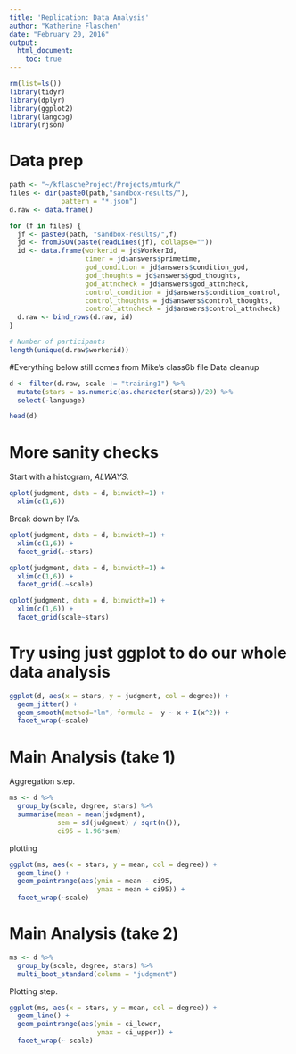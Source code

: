 ```yaml
---
title: 'Replication: Data Analysis'
author: "Katherine Flaschen"
date: "February 20, 2016"
output: 
  html_document:
    toc: true
---
```


```r
rm(list=ls())
library(tidyr)
library(dplyr)
library(ggplot2)
library(langcog) 
library(rjson)
```

# Data prep

```r
path <- "~/kflascheProject/Projects/mturk/"
files <- dir(paste0(path,"sandbox-results/"), 
             pattern = "*.json")
d.raw <- data.frame()

for (f in files) {
  jf <- paste0(path, "sandbox-results/",f)
  jd <- fromJSON(paste(readLines(jf), collapse=""))
  id <- data.frame(workerid = jd$WorkerId,
                   timer = jd$answers$primetime,
                   god_condition = jd$answers$condition_god,
                   god_thoughts = jd$answers$god_thoughts,
                   god_attncheck = jd$answers$god_attncheck,
                   control_condition = jd$answers$condition_control,
                   control_thoughts = jd$answers$control_thoughts,
                   control_attncheck = jd$answers$control_attncheck)
  d.raw <- bind_rows(d.raw, id)
}

# Number of participants
length(unique(d.raw$workerid))
```

#Everything below still comes from Mike's class6b file
Data cleanup

```r
d <- filter(d.raw, scale != "training1") %>%
  mutate(stars = as.numeric(as.character(stars))/20) %>%
  select(-language)

head(d)
```

# More sanity checks

Start with a histogram, *ALWAYS*. 
```r
qplot(judgment, data = d, binwidth=1) + 
  xlim(c(1,6))

```

Break down by IVs.

```r
qplot(judgment, data = d, binwidth=1) + 
  xlim(c(1,6)) + 
  facet_grid(.~stars)

qplot(judgment, data = d, binwidth=1) + 
  xlim(c(1,6)) + 
  facet_grid(.~scale)

qplot(judgment, data = d, binwidth=1) + 
  xlim(c(1,6)) + 
  facet_grid(scale~stars)
```

# Try using just ggplot to do our whole data analysis

```r
ggplot(d, aes(x = stars, y = judgment, col = degree)) + 
  geom_jitter() + 
  geom_smooth(method="lm", formula =  y ~ x + I(x^2)) +
  facet_wrap(~scale)
```

# Main Analysis (take 1)

Aggregation step. 

```r
ms <- d %>%
  group_by(scale, degree, stars) %>%
  summarise(mean = mean(judgment), 
            sem = sd(judgment) / sqrt(n()), 
            ci95 = 1.96*sem)
```

plotting

```r
ggplot(ms, aes(x = stars, y = mean, col = degree)) + 
  geom_line() + 
  geom_pointrange(aes(ymin = mean - ci95, 
                      ymax = mean + ci95)) + 
  facet_wrap(~scale)
```


# Main Analysis (take 2)

```r
ms <- d %>%
  group_by(scale, degree, stars) %>%
  multi_boot_standard(column = "judgment")
```

Plotting step. 

```r
ggplot(ms, aes(x = stars, y = mean, col = degree)) + 
  geom_line() + 
  geom_pointrange(aes(ymin = ci_lower, 
                      ymax = ci_upper)) + 
  facet_wrap(~ scale)
```

